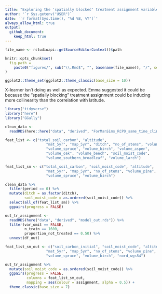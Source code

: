 ```yaml
---
title: "Exploring the 'spatially blocked' treatment assignment variable"
author: '`r Sys.getenv("USER")`'
date: '`r format(Sys.time(), "%d %B, %Y")`' 
always_allow_html: true
output: 
  github_document:
    keep_html: true
---
```

	
```r
file_name <- rstudioapi::getSourceEditorContext()$path

knitr::opts_chunk$set(
  fig.path =
    paste0("figures/", sub("\\.Rmd$", "", basename(file_name)), "/", sep = "")
)

ggplot2::theme_set(ggplot2::theme_classic(base_size = 10))
```

X-learner isn’t doing as well as expected. 
Emma suggested it could be because the “spatially blocking” treatment assignment could be inducing more collinearity than the correlation with latitude.

```r
library("tidyverse")
library("here")
library("GGally")

clean_data <-
  readRDS(here::here("data", "derived", "ForManSims_RCP0_same_time_clim.rds"))

```

```r
feat_list <- c("total_soil_carbon", "altitude",
                   "mat_5yr", "map_5yr", "ditch", "no_of_stems", "volume_pine",
                   "volume_spruce", "volume_birch", "volume_aspen",
                   "volume_oak", "volume_beech", "soil_moist_code",
                   "volume_southern_broadleaf", "volume_larch")

feat_list_sm <- c("total_soil_carbon", "soil_moist_code", "altitude",
                   "mat_5yr", "map_5yr", "no_of_stems", "volume_pine",
                   "volume_spruce", "volume_birch")

clean_data %>% 
  filter(period == 0) %>%
  mutate(ditch = as.factor(ditch),
         soil_moist_code = as.ordered(soil_moist_code)) %>% 
  select(all_of(feat_list_sm)) %>% 
  ggpairs(progress = FALSE)
```

```r
out_tr_assignment <- 
  readRDS(here("data", "derived", "model_out.rds")) %>% 
  filter(var_omit == FALSE, 
         n_train == 1600, 
         proportion_not_treated == 0.50) %>% 
  unnest(df_out)

feat_list_sm_out <- c("soil_carbon_initial", "soil_moist_code", "altitude",
                   "mat_5yr", "map_5yr", "no_of_stems", "volume_pine",
                   "volume_spruce", "volume_birch", "nord_wgs84")

out_tr_assignment %>% 
  mutate(soil_moist_code = as.ordered(soil_moist_code)) %>% 
  ggpairs(progress = FALSE, 
          columns = feat_list_sm_out,
          mapping = aes(colour = assignment, alpha = 0.5)) +
  theme_classic(base_size = 7)
  
```

